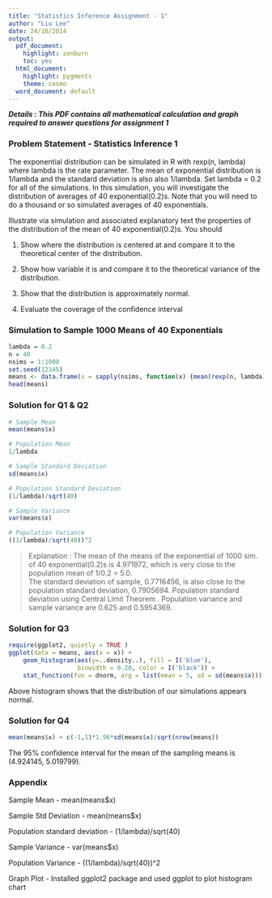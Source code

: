 ```yaml
---
title: "Statistics Inference Assignment - 1"
author: "Liu Lee"
date: 24/10/2014
output:
  pdf_document:
    highlight: zenburn
    toc: yes
  html_document:
    highlight: pygments
    theme: cosmo
  word_document: default
---
```

***Details : This PDF contains all mathematical calculation and graph required to answer questions for assignment 1***

### Problem Statement - Statistics Inference 1

The exponential distribution can be simulated in R with rexp(n, lambda) where lambda is the rate parameter. The mean of exponential distribution is 1/lambda and the standard deviation is also also 1/lambda. Set lambda = 0.2 for all of the simulations. In this simulation, you will investigate the distribution of averages of 40 exponential(0.2)s. Note that you will need to do a thousand or so simulated averages of 40 exponentials.

Illustrate via simulation and associated explanatory text the properties of the distribution of the mean of 40 exponential(0.2)s.  You should

1. Show where the distribution is centered at and compare it to the theoretical center of the distribution.

2. Show how variable it is and compare it to the theoretical variance of the distribution.

3. Show that the distribution is approximately normal.

4. Evaluate the coverage of the confidence interval


### Simulation to Sample 1000 Means of 40 Exponentials

```r
lambda = 0.2
n = 40
nsims = 1:1000
set.seed(12345)
means <- data.frame(x = sapply(nsims, function(x) {mean(rexp(n, lambda))}))
head(means)
```

### Solution for Q1 & Q2

```r
# Sample Mean
mean(means$x)

# Population Mean
1/lambda

# Sample Standard Deviation
sd(means$x)

# Population Standard Deviation
(1/lambda)/sqrt(40)

# Sample Variance
var(means$x)

# Population Variance
((1/lambda)/sqrt(40))^2
```
> Explanation : The mean of the means of the exponential of 1000 sim. of 40 exponential(0.2)s is 4.971972, which is very close to the population mean of 1/0.2 = 5.0.  
The standard deviation of sample, 0.7716456, is also close to the population standard deviation, 0.7905694. Population standard deviation using Central Limit Theorem . Population variance and sample variance are 0.625 and 0.5954369.


### Solution for Q3  
```r
require(ggplot2, quietly = TRUE )
ggplot(data = means, aes(x = x)) + 
    geom_histogram(aes(y=..density..), fill = I('blue'), 
                   binwidth = 0.20, color = I('black')) +
    stat_function(fun = dnorm, arg = list(mean = 5, sd = sd(means$x)))  
```    
   
Above histogram shows that the distribution of our simulations appears normal.


### Solution for Q4

```r
mean(means$x) + c(-1,1)*1.96*sd(means$x)/sqrt(nrow(means))
```
The 95% confidence interval for the mean of the sampling means is (4.924145, 5.019799).

### Appendix

Sample Mean - mean(means$x)

Sample Std Deviation - mean(means$x)

Population standard deviation - (1/lambda)/sqrt(40)

Sample Variance - var(means$x)

Population Variance - ((1/lambda)/sqrt(40))^2

Graph Plot - Installed ggplot2 package and used ggplot to plot histogram chart

